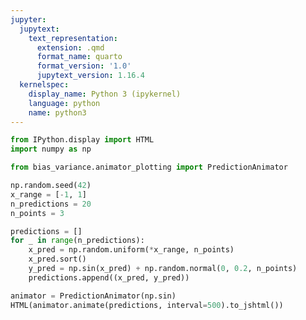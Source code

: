 ```yaml
---
jupyter:
  jupytext:
    text_representation:
      extension: .qmd
      format_name: quarto
      format_version: '1.0'
      jupytext_version: 1.16.4
  kernelspec:
    display_name: Python 3 (ipykernel)
    language: python
    name: python3
---
```


```python
from IPython.display import HTML
import numpy as np

from bias_variance.animator_plotting import PredictionAnimator
```

```python
np.random.seed(42)
x_range = [-1, 1]
n_predictions = 20
n_points = 3

predictions = []
for _ in range(n_predictions):
    x_pred = np.random.uniform(*x_range, n_points)
    x_pred.sort()
    y_pred = np.sin(x_pred) + np.random.normal(0, 0.2, n_points)
    predictions.append((x_pred, y_pred))
```

```python
animator = PredictionAnimator(np.sin)
HTML(animator.animate(predictions, interval=500).to_jshtml())
```

